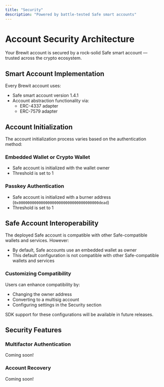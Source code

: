 ```yaml
---
title: "Security"
description: "Powered by battle-tested Safe smart accounts"
---
```


# Account Security Architecture

Your Brewit account is secured by a rock-solid Safe smart account — trusted across the crypto ecosystem.

## Smart Account Implementation

Every Brewit account uses:
- Safe smart account version 1.4.1
- Account abstraction functionality via:
  - ERC-4337 adapter
  - ERC-7579 adapter

## Account Initialization

The account initialization process varies based on the authentication method:

### Embedded Wallet or Crypto Wallet
- Safe account is initialized with the wallet owner
- Threshold is set to 1

### Passkey Authentication
- Safe account is initialized with a burner address (`0x000000000000000000000000000000000000dead`)
- Threshold is set to 1

## Safe Account Interoperability

The deployed Safe account is compatible with other Safe-compatible wallets and services. However:

- By default, Safe accounts use an embedded wallet as owner
- This default configuration is not compatible with other Safe-compatible wallets and services

### Customizing Compatibility

Users can enhance compatibility by:
- Changing the owner address
- Converting to a multisig account
- Configuring settings in the Security section

<Note>
SDK support for these configurations will be available in future releases.
</Note>

## Security Features

### Multifactor Authentication

Coming soon!

### Account Recovery

Coming soon!

